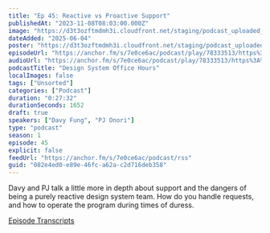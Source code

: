 ```yaml
---
title: "Ep 45: Reactive vs Proactive Support"
publishedAt: "2023-11-08T08:03:00.000Z"
image: "https://d3t3ozftmdmh3i.cloudfront.net/staging/podcast_uploaded_nologo/21047747/21047747-1699427880984-48d6ab24edbb5.jpg"
dateAdded: "2025-06-04"
poster: "https://d3t3ozftmdmh3i.cloudfront.net/staging/podcast_uploaded_nologo/21047747/21047747-1699427880984-48d6ab24edbb5.jpg"
episodeUrl: "https://anchor.fm/s/7e0ce6ac/podcast/play/78333513/https%3A%2F%2Fd3ctxlq1ktw2nl.cloudfront.net%2Fstaging%2F2023-10-8%2Fa45f6696-9f91-fb9d-5943-947ed28d92df.mp3"
audioUrl: "https://anchor.fm/s/7e0ce6ac/podcast/play/78333513/https%3A%2F%2Fd3ctxlq1ktw2nl.cloudfront.net%2Fstaging%2F2023-10-8%2Fa45f6696-9f91-fb9d-5943-947ed28d92df.mp3"
podcastTitle: "Design System Office Hours"
localImages: false
tags: ["Unsorted"]
categories: ["Podcast"]
duration: "0:27:32"
durationSeconds: 1652
draft: true
speakers: ["Davy Fung", "PJ Onori"]
type: "podcast"
season: 1
episode: 45
explicit: false
feedUrl: "https://anchor.fm/s/7e0ce6ac/podcast/rss"
guid: "082e4ed0-e89e-46fc-a62a-c2d716deb358"
---
```

Davy and PJ talk a little more in depth about support and the dangers of being a purely reactive design system team. How do you handle requests, and how to operate the program during times of duress.

[Episode Transcripts](https://docs.google.com/document/d/1eBPOj7pQJBKCsc4uWlMM1XwwfTOLiK7Av_qEbwu2F_M/edit?usp=sharing)
